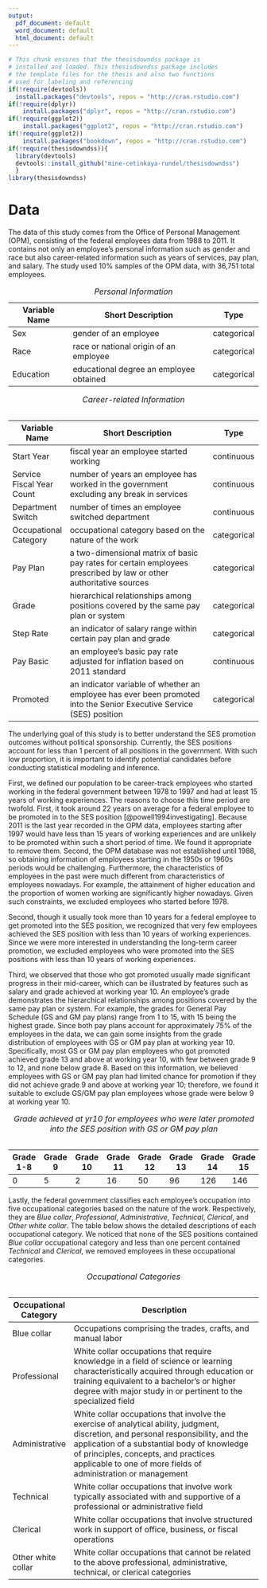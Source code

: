 ```yaml
---
output:
  pdf_document: default
  word_document: default
  html_document: default
---
```

```r
# This chunk ensures that the thesisdowndss package is
# installed and loaded. This thesisdowndss package includes
# the template files for the thesis and also two functions
# used for labeling and referencing
if(!require(devtools))
  install.packages("devtools", repos = "http://cran.rstudio.com")
if(!require(dplyr))
    install.packages("dplyr", repos = "http://cran.rstudio.com")
if(!require(ggplot2))
    install.packages("ggplot2", repos = "http://cran.rstudio.com")
if(!require(ggplot2))
    install.packages("bookdown", repos = "http://cran.rstudio.com")
if(!require(thesisdowndss)){
  library(devtools)
  devtools::install_github("mine-cetinkaya-rundel/thesisdowndss")
  }
library(thesisdowndss)
```

# Data

The data of this study comes from the Office of Personal Management (OPM), consisting of the federal employees data from 1988 to 2011. It contains not only an employee's personal information such as gender and race but also career-related information such as years of services, pay plan, and salary. The study used 10% samples of the OPM data, with 36,751 total employees. 

\hfill\break

**Variable Name** | **Short Description** | **Type** 
------------- | --------------- | --------------
Sex | gender of an employee | categorical
Race| race or national origin of an employee | categorical
Education| educational degree an employee obtained | categorical  
Table: *Personal Information*


**Variable Name** | **Short Description** | **Type** 
------------- | ----------------------------------------------- | --------------
Start Year| fiscal year an employee started working | continuous
Service Fiscal Year Count| number of years an employee has worked in the government excluding any break in services | continuous
Department Switch | number of times an employee switched department | continuous
Occupational Category| occupational category based on the nature of the work | categorical
Pay Plan | a two-dimensional matrix of basic pay rates for certain employees prescribed by law or other authoritative sources | categorical
Grade | hierarchical relationships among positions covered by the same pay plan or system | categorical
Step Rate | an indicator of salary range within certain pay plan and grade | categorical
Pay Basic | an employee's basic pay rate adjusted for inflation based on 2011 standard | continuous
Promoted | an indicator variable of whether an employee has ever been promoted into the Senior Executive Service (SES) position| categorical  
Table: *Career-related Information*  
</br>

The underlying goal of this study is to better understand the SES promotion outcomes without political sponsorship. Currently, the SES positions account for less than 1 percent of all positions in the government. With such low proportion, it is important to identify potential candidates before conducting statistical modeling and inference.
\hfill\break

First, we defined our population to be career-track employees who started working in the federal government between 1978 to 1997 and had at least 15 years of working experiences. The reasons to choose this time period are twofold. First, it took around 22 years on average for a federal employee to be promoted in to the SES position [@powell1994investigating]. Because 2011 is the last year recorded in the OPM data, employees starting after 1997 would have less than 15 years of working experiences and are unlikely to be promoted within such a short period of time. We found it appropriate to remove them. Second, the OPM database was not established until 1988, so obtaining information of employees starting in the 1950s or 1960s periods would be challenging. Furthermore, the characteristics of employees in the past were much different from characteristics of employees nowadays. For example, the attainment of higher education and the proportion of women working are significantly higher nowadays. Given such constraints, we excluded employees who started before 1978.  
\hfill\break

Second, though it usually took more than 10 years for a federal employee to get promoted into the SES position, we recognized that very few employees achieved the SES position with less than 10 years of working experiences. Since we were more interested in understanding the long-term career promotion, we excluded employees who were promoted into the SES positions with less than 10 years of working experiences.   
\hfill\break

Third, we observed that those who got promoted usually made significant progress in their mid-career, which can be illustrated by features such as salary and grade achieved at working year 10. An employee's grade demonstrates the hierarchical relationships among positions covered by the same pay plan or system. For example, the grades for General Pay Schedule (GS and GM pay plans) range from 1 to 15, with 15 being the highest grade. Since both pay plans account for approximately 75% of the employees in the data, we can gain some insights from the grade distribution of employees with GS or GM pay plan at working year 10. Specifically, most GS or GM pay plan employees who got promoted achieved grade 13 and above at working year 10, with few between grade 9 to 12, and none below grade 8. Based on this information, we believed employees with GS or GM pay plan had limited chance for promotion if they did not achieve grade 9 and above at working year 10; therefore, we found it suitable to exclude GS/GM pay plan employees whose grade were below 9 at working year 10.  
\hfill\break

|**Grade 1-8** | **Grade 9** | **Grade 10**| **Grade 11** | **Grade 12** | **Grade 13** | **Grade 14** | **Grade 15**
| - | - | -| - | - | - | - | -
| 0 | 5 | 2 | 16 | 50 | 96 | 126 | 146
Table: *Grade achieved at yr10 for employees who were later promoted into the SES position with GS or GM pay plan*
</br>
</br>  

Lastly, the federal government classifies each employee's occupation into five occupational categories based on the nature of the work. Respectively, they are _Blue collar_, _Professional_, _Administrative_, _Technical_, _Clerical_, and _Other white collar_. The table below shows the detailed descriptions of each occupational category. We noticed that none of the SES positions contained _Blue collar_ occupational category and less than one percent contained _Technical_ and _Clerical_, we removed employees in these occupational categories. 
\hfill\break

**Occupational Category** | **Description**
------------- | ----------------------------------------------- 
Blue collar | Occupations comprising the trades, crafts, and manual labor
Professional| White collar occupations that require knowledge in a field of science or learning characteristically acquired through education or training equivalent to a bachelor's or higher degree with major study in or pertinent to the specialized field
Administrative | White collar occupations that involve the exercise of analytical ability, judgment, discretion, and personal responsibility, and the application of a substantial body of knowledge of principles, concepts, and practices applicable to one of more fields of administration or management
Technical | White collar occupations that involve work typically associated with and supportive of a professional or administrative field
Clerical | White collar occupations that involve structured work in support of office, business, or fiscal operations
Other white collar | White collar occupations that cannot be related to the above professional, administrative, technical, or clerical categories  
Table: *Occupational Categories*
</br>
</br>